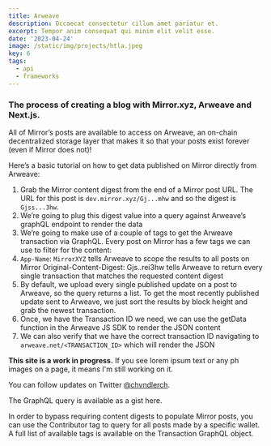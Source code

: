 ```yaml
---
title: Arweave
description: Occaecat consectetur cillum amet pariatur et.
excerpt: Tempor anim consequat qui minim elit velit esse.
date: '2023-04-24'
image: /static/img/projects/htla.jpeg
key: 6
tags:
  - api
  - frameworks
---
```


### The process of creating a blog with Mirror.xyz, Arweave and Next.js.

<Space />

<Space />

All of Mirror’s posts are available to access on Arweave, an on-chain decentralized storage layer
that makes it so that your posts exist forever (even if Mirror does not)!

Here’s a basic tutorial on how to get data published on Mirror directly from Arweave:

<Space />

1. Grab the Mirror content digest from the end of a Mirror post URL. The URL for this post is
   `dev.mirror.xyz/Gj...mhw` and so the digest is `Gjss...3hw`.
2. We’re going to plug this digest value into a query against Arweave’s graphQL endpoint to render
   the data
3. We’re going to make use of a couple of tags to get the Arweave transaction via GraphQL. Every
   post on Mirror has a few tags we can use to filter for the content:
4. `App-Name`: `MirrorXYZ` tells Arweave to scope the results to all posts on Mirror
   Original-Content-Digest: Gjs..rei3hw tells Arweave to return every single transaction that
   matches the requested content digest
5. By default, we upload every single published update on a post to Arweave, so the query returns a
   list. To get the most recently published update sent to Arweave, we just sort the results by
   block height and grab the newest transaction.
6. Once, we have the Transaction ID we need, we can use the getData function in the Arweave JS SDK
   to render the JSON content
7. We can also verify that we have the correct transaction ID navigating to
   `arweave.net/<TRANSACTION_ID>` which will render the JSON

<Space />

**This site is a work in progress.** If you see lorem ipsum text or any ph images on a page, it
means I'm still working on it.

You can follow updates on Twitter [@chvndlerch](https://twitter.com/chvndlerch).

<Space />

The GraphQL query is available as a gist here.

In order to bypass requiring content digests to populate Mirror posts, you can use the Contributor
tag to query for all posts made by a specific wallet. A full list of available tags is available on
the Transaction GraphQL object.

<Space />

